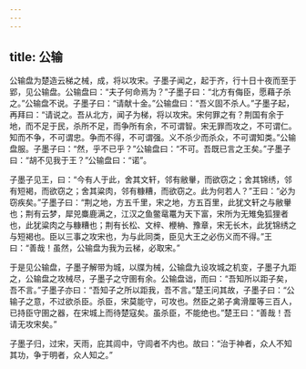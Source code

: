 ```yaml
---
---
---
```

title: 公输
---




公输盘为楚造云梯之械，成，将以攻宋。子墨子闻之，起于齐，行十日十夜而至于郢，见公输盘。公输盘曰：“夫子何命焉为？”子墨子曰：“北方有侮臣，愿藉子杀之。”公输盘不说。子墨子曰：“请献十金。”公输盘曰：“吾义固不杀人。”子墨子起，再拜曰：“请说之。吾从北方，闻子为梯，将以攻宋。宋何罪之有？荆国有余于地，而不足于民，杀所不足，而争所有余，不可谓智。宋无罪而攻之，不可谓仁。知而不争，不可谓忠。争而不得，不可谓强。义不杀少而杀众，不可谓知类。”公输盘服。子墨子曰：“然，乎不已乎？”公输盘曰：“不可。吾既已言之王矣。”子墨子曰：“胡不见我于王？”公输盘曰：“诺”。

子墨子见王，曰：“今有人于此，舍其文轩，邻有敝轝，而欲窃之；舍其锦绣，邻有短褐，而欲窃之；舍其粱肉，邻有糠糟，而欲窃之。此为何若人？”王曰：“必为窃疾矣。”子墨子曰：“荆之地，方五千里，宋之地，方五百里，此犹文轩之与敝轝也；荆有云梦，犀兕麋鹿满之，江汉之鱼鳖鼋鼍为天下富，宋所为无雉兔狐狸者也，此犹粱肉之与糠糟也；荆有长松、文梓、楩柟、豫章，宋无长木，此犹锦绣之与短褐也。臣以三事之攻宋也，为与此同类，臣见大王之必伤义而不得。”王曰：“善哉！虽然，公输盘为我为云梯，必取宋。”

于是见公输盘，子墨子解带为城，以牒为械，公输盘九设攻城之机变，子墨子九距之，公输盘之攻械尽，子墨子之守圉有余。公输盘诎，而曰：“吾知所以距子矣，吾不言。”子墨子亦曰：“吾知子之所以距我，吾不言。”楚王问其故，子墨子曰：“公输子之意，不过欲杀臣。杀臣，宋莫能守，可攻也。然臣之弟子禽滑厘等三百人，已持臣守圉之器，在宋城上而待楚寇矣。虽杀臣，不能绝也。”楚王曰：“善哉！吾请无攻宋矣。”

子墨子归，过宋，天雨，庇其闾中，守闾者不内也。故曰：“治于神者，众人不知其功，争于明者，众人知之。”
